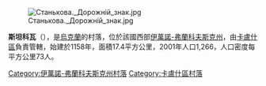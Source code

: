[[Image:Станькова._Дорожній_знак.jpg|right]]

'''斯坦科瓦'''（{{lang-uk|Станькова}}），是[[烏克蘭|烏克蘭]]的村落，位於該國西部[[伊萬諾-弗蘭科夫斯克州|伊萬諾-弗蘭科夫斯克州]]，由[[卡盧什區|卡盧什區]]負責管轄，始建於1158年，面積17.4平方公里，2001年人口1,266，人口密度每平方公里73人。

{{coord|49|9|10|N|24|18|5|E|scale:30000|display=title}}

{{DEFAULTSORT:Станькова}}
[[Category:伊萬諾-弗蘭科夫斯克州村落|Category:伊萬諾-弗蘭科夫斯克州村落]]
[[Category:卡盧什區村落|Category:卡盧什區村落]]


{{IvanoFrankivsk-geo-stub}}